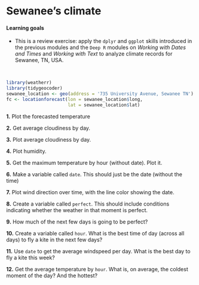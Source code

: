 # Sewanee's climate

#### Learning goals {-}

* This is a review exercise: apply the `dplyr` and `ggplot` skills introduced in the previous modules and the `Deep R` modules on *Working with Dates and Times* and *Working with Text* to analyze climate records for Sewanee, TN, USA.    

&nbsp;  

```r
library(weatherr)
library(tidygeocoder)
sewanee_location <- geo(address = '735 University Avenue, Sewanee TN')
fc <- locationforecast(lon = sewanee_location$long,
                       lat = sewanee_location$lat)

```

**1.** Plot the forecasted temperature

**2.** Get average cloudiness by day.

**3.** Plot average cloudiness by day.

**4.** Plot humidity.

**5.** Get the maximum temperature by hour (without date). Plot it.

**6.** Make a variable called `date`. This should just be the date (without the time)

**7.** Plot wind direction over time, with the line color showing the date.

**8.** Create a variable called `perfect`. This should include conditions indicating whether the weather in that moment is perfect.

**9.** How much of the next few days is going to be perfect?

**10.** Create a variable called `hour`. What is the best time of day (across all days) to fly a kite in the next few days?

**11.** Use `date` to get the average windspeed per day. What is the best day to fly a kite this week?

**12.** Get the average temperature by `hour`. What is, on average, the coldest moment of the day? And the hottest?



